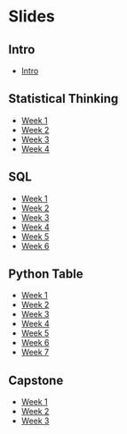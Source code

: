 # Slides


## Intro

- <a href="materials/statistics/slides/intro.qmd" target="_blank" rel="noopener noreferrer">Intro</a>

## Statistical Thinking

- <a href="materials/statistics/slides/week1.qmd" target="_blank" rel="noopener noreferrer">Week 1</a>
- <a href="materials/statistics/slides/week2.qmd" target="_blank" rel="noopener noreferrer">Week 2</a>
- <a href="materials/statistics/slides/week3.qmd" target="_blank" rel="noopener noreferrer">Week 3</a>
- <a href="materials/statistics/slides/week4.qmd" target="_blank" rel="noopener noreferrer">Week 4</a>

## SQL

- <a href="materials/sql/slides/week1.qmd" target="_blank" rel="noopener noreferrer">Week 1</a>
- <a href="materials/sql/slides/week2.qmd" target="_blank" rel="noopener noreferrer">Week 2</a>
- <a href="materials/sql/slides/week3.qmd" target="_blank" rel="noopener noreferrer">Week 3</a>
- <a href="materials/sql/slides/week4.qmd" target="_blank" rel="noopener noreferrer">Week 4</a>
- <a href="materials/sql/slides/week5.qmd" target="_blank" rel="noopener noreferrer">Week 5</a>
- <a href="materials/sql/slides/week6.qmd" target="_blank" rel="noopener noreferrer">Week 6</a>

## Python Table

- <a href="materials/python/slides/week1.qmd" target="_blank" rel="noopener noreferrer">Week 1</a>
- <a href="materials/python/slides/week2.qmd" target="_blank" rel="noopener noreferrer">Week 2</a>
- <a href="materials/python/slides/week3.qmd" target="_blank" rel="noopener noreferrer">Week 3</a>
- <a href="materials/python/slides/week4.qmd" target="_blank" rel="noopener noreferrer">Week 4</a>
- <a href="materials/python/slides/week5.qmd" target="_blank" rel="noopener noreferrer">Week 5</a>
- <a href="materials/python/slides/week6.qmd" target="_blank" rel="noopener noreferrer">Week 6</a>
- <a href="materials/python/slides/week7.qmd" target="_blank" rel="noopener noreferrer">Week 7</a>

## Capstone

- <a href="materials/capstone/slides/week1.qmd" target="_blank" rel="noopener noreferrer">Week 1</a>
- <a href="materials/capstone/slides/week2.qmd" target="_blank" rel="noopener noreferrer">Week 2</a>
- <a href="materials/capstone/slides/week3.qmd" target="_blank" rel="noopener noreferrer">Week 3</a>
